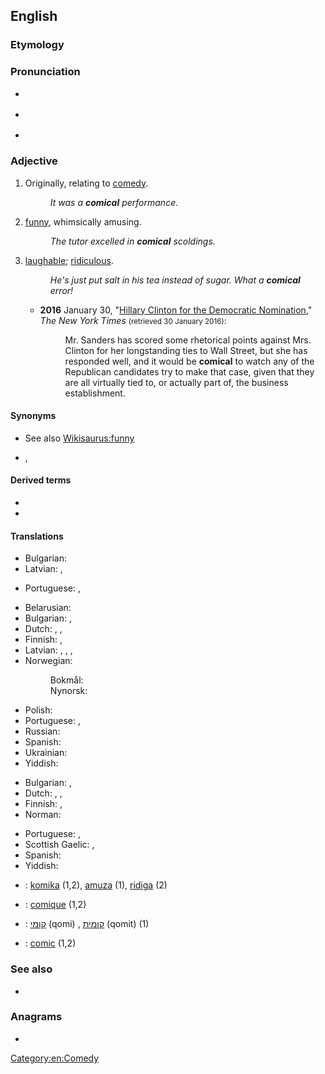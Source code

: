 ==English==

===Etymology===
{{suffix|lang=en|comic|al}}

===Pronunciation===
* {{a|RP}} {{IPA|/ˈkɒmɪkəl/|lang=en}}
* {{a|GenAm}} {{IPA|/ˈkɑmɪkəl/|lang=en}}
* {{audio|En-us-comical.ogg|Audio (US)|lang=en}}

===Adjective===
{{en-adj}}

# {{lb|en|archaic}} Originally, relating to [[comedy]].
#: ''It was a '''comical''' performance.''
# [[funny]], whimsically amusing.
#: ''The tutor excelled in '''comical''' scoldings.''
# [[laughable]]; [[ridiculous]].
#: ''He's just put salt in his tea instead of sugar. What a '''comical''' error!''
#* '''2016''' January 30, "[http://www.nytimes.com/2016/01/31/opinion/sunday/hillary-clinton-endorsement.html?smid=fb-nytopinion&smtyp=cur&_r=0 Hillary Clinton for the Democratic Nomination]," ''The New York Times'' <small>(retrieved 30 January 2016)</small>:
#*: Mr. Sanders has scored some rhetorical points against Mrs. Clinton for her longstanding ties to Wall Street, but she has responded well, and it would be '''comical''' to watch any of the Republican candidates try to make that case, given that they are all virtually tied to, or actually part of, the business establishment.

====Synonyms====
* See also [[Wikisaurus:funny]]
* {{sense|comedy}} {{l|en|comic}}, {{l|en|comedic}}

====Derived terms====
* {{l|en|comicality}}
* {{l|en|comically}}

====Translations====
{{trans-top|relating to comedy}}
* Bulgarian: {{t+|bg|комичен}}
* Latvian: {{t|lv|komisks}}, {{t|lv|komēdijas}}
{{trans-mid}}
* Portuguese: {{t+|pt|cómico}} {{qualifier|Portugal}}, {{t+|pt|cômico}} {{qualifier|Brazil}}
{{trans-bottom}}

{{trans-top|being funny, whimsically amusing}}
* Belarusian: {{t|be|сме́шны|m|sc=Cyrl}}
* Bulgarian: {{t+|bg|смешен}}, {{t+|bg|забавен}}
* Dutch: {{t+|nl|grappig}}, {{t+|nl|komisch}}, {{t+|nl|amusant}}
* Finnish: {{t+|fi|huvittava}}, {{t+|fi|koominen}}
* Latvian: {{t|lv|komisks}}, {{t|lv|jocīgs}}, {{t|lv|smieklīgs}}, {{t|lv|humoristisks}}
* Norwegian:
*: Bokmål: {{t+|nb|komisk}}
*: Nynorsk: {{t|nn|komisk}}
{{trans-mid}}
* Polish: {{t+|pl|śmieszny|m}}
* Portuguese: {{t+|pt|cómico}} {{qualifier|Portugal}}, {{t+|pt|cômico}} {{qualifier|Brazil}}
* Russian: {{t+|ru|смешно́й|m}}
* Spanish: {{t+|es|cómico}}
* Ukrainian: {{t|uk|смішни́й|m|sc=Cyrl}}
* Yiddish: {{t|yi|קאָמיש}}
{{trans-bottom}}

{{trans-top|being laughable, ridiculous}}
* Bulgarian: {{t+|bg|шеговит}}, {{t+|bg|чудат}}
* Dutch: {{t+|nl|komisch}}, {{t+|nl|lachwekkend}}, {{t+|nl|hilarisch}}
* Finnish: {{t+|fi|huvittava}}, {{t+|fi|naurettava}}
* Norman: {{t|nrf|risibl'ye|m|f}}
{{trans-mid}}
* Portuguese: {{t+|pt|cómico}} {{qualifier|Portugal}}, {{t+|pt|cômico}} {{qualifier|Brazil}}
* Scottish Gaelic: {{t|gd|èibhinn}}, {{t|gd|àbhachdach}}
* Spanish: {{t+|es|cómico}}
* Yiddish: {{t|yi|קאָמיש}}
{{trans-bottom}}

{{checktrans-top}}
* {{ttbc|eo}}: [[komika]] (1,2), [[amuza]] (1), [[ridiga]] (2)
* {{ttbc|fr}}: [[comique]] (1,2)
{{trans-mid}}
* {{ttbc|he}}: [[קומי]] (qomi) {{g|m}}, [[קומית]] (qomit) {{g|f}} (1)
* {{ttbc|ia}}: [[comic]] (1,2)
{{trans-bottom}}

===See also===
* {{l|en|comic}}

===Anagrams===
* {{anagrams|en|Climaco}}

[[Category:en:Comedy]]